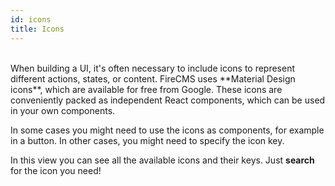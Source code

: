 ```yaml
---
id: icons
title: Icons
---
```




<DocsIconsView/>

<br/>
When building a UI, it's often necessary to include icons to represent different actions, states, or content.
FireCMS uses **Material Design icons**, which are available for free from Google. These icons are conveniently
packed as independent React components, which can be used in your own components.

In some cases you might need to use the icons as components, for example in a button. In other cases, you might
need to specify the icon key.

In this view you can see all the available icons and their keys. Just **search** for the icon you need!
<br/>
